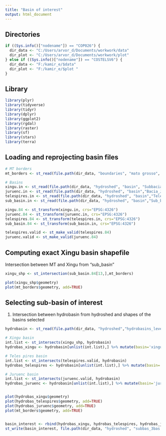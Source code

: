 ---
title: "Basin of interest"
output: html_document
---

## Directories

```{r }

if ((Sys.info()["nodename"]) == "COP026") {
  dir_data <- "C:/Users/arvor_d/Documents/workwork/data"
  dir_plot <- "C:/Users/arvor_d/Documents/workwork/plot"
} else if ((Sys.info()["nodename"]) == "COSTELSV6") {
  dir_data <- "F:/kamir_e/$data"
  dir_plot <- "F:/kamir_e/$plot "
}

```

## Library

```{r }

library(plyr)
library(tidyverse)
library(tidyr)
library(dplyr)
library(ggplot2)
library(rgdal)
library(raster)
library(sf)
library(stars)
library(terra)

```


## Loading and reprojecting basin files

```{r }

# MT borders
mt_borders <- st_read(file.path(dir_data, "boundaries", "mato grosso", "mt84.shp"))

# Basins
xingu.in <- st_read(file.path(dir_data, "hydroshed", "basin", "Subbacias_Xingu.shp"))
juruenc.in <- st_read(file.path(dir_data, "hydroshed", "basin","Bacia_Juruena_dissolve.shp"))
telespires.in <- st_read(file.path(dir_data, "hydroshed", "basin","TelesPires.shp"))
sub_basin.in <- st_read(file.path(dir_data, "hydroshed", "basin","Sub_bacia.shp"))

xingu.84 <- st_transform(xingu.in, crs="EPSG:4326") 
juruenc.84 <- st_transform(juruenc.in, crs="EPSG:4326") 
telespires.84 <- st_transform(telespires.in, crs="EPSG:4326") 
sub_basin.84 <- st_transform(sub_basin.in, crs="EPSG:4326") 

telespires.valid <- st_make_valid(telespires.84)
juruenc.valid <- st_make_valid(juruenc.84)

```

## Computing exact Xingu basin shapefile

Intersection between MT and Xingu from "sub_basin"

```{r }

xingu_shp <- st_intersection(sub_basin.84[13,],mt_borders)

plot(xingu_shp$geometry)
plot(mt_borders$geometry, add=TRUE)


```

## Selecting sub-basin of interest

1. Intersection between hydrobasin from hydroshed and shapes of the basins selected

```{r }

hydrobasin <- st_read(file.path(dir_data, "hydroshed","hydrobasins_level9","hydrobasin_mg_lev9.shp"))

# Xingu basin
int.list <- st_intersects(xingu_shp, hydrobasin)
hydrobas_xingu <- hydrobasin[unlist(int.list),] %>% mutate(basin='xingu')

# Teles pires basin
int.list <- st_intersects(telespires.valid, hydrobasin)
hydrobas_telespires <- hydrobasin[unlist(int.list),] %>% mutate(basin='teles')

# Juruenc basin
int.list <- st_intersects(juruenc.valid, hydrobasin)
hydrobas_juruenc <- hydrobasin[unlist(int.list),] %>% mutate(basin='juruenc')


plot(hydrobas_xingu$geometry)
plot(hydrobas_telespires$geometry, add=TRUE)
plot(hydrobas_juruenc$geometry, add=TRUE)
plot(mt_borders$geometry, add=TRUE)


basin_interest <- rbind(hydrobas_xingu, hydrobas_telespires, hydrobas_juruenc)
st_write(basin_interest, file.path(dir_data, "hydroshed", "subbas_3bas.shp"), delete_layer = TRUE)


```



